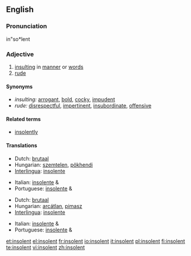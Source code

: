 ==English==

===Pronunciation===
in"so*lent

===Adjective===
{{en-adj}}

# [[insulting]] in [[manner]] or [[word]]s
# [[rude]]

====Synonyms====
*''insulting:'' [[arrogant]], [[bold]], [[cocky]], [[impudent]]
*''rude:''  [[disrespectful]], [[impertinent]], [[insubordinate]], [[offensive]]

====Related terms====
* [[insolently]]

====Translations====
{{trans-top|insulting in manner or words}}
*Dutch: [[brutaal]]
*Hungarian: [[szemtelen]], [[pökhendi]]
*[[Interlingua]]: [[insolente]]
{{trans-mid}}
*Italian: [[insolente]] {{m}} & {{f}}
*Portuguese: [[insolente]] {{m}} & {{f}}
{{trans-bottom}}

{{trans-top|rude}}
*Dutch: [[brutaal]]
*Hungarian: [[arcátlan]], [[pimasz]]
*[[Interlingua]]: [[insolente]]
{{trans-mid}}
*Italian: [[insolente]] {{m}} & {{f}}
*Portuguese: [[insolente]] {{m}} & {{f}}
{{trans-bottom}}

[[et:insolent]]
[[el:insolent]]
[[fr:insolent]]
[[io:insolent]]
[[it:insolent]]
[[pl:insolent]]
[[fi:insolent]]
[[te:insolent]]
[[vi:insolent]]
[[zh:insolent]]